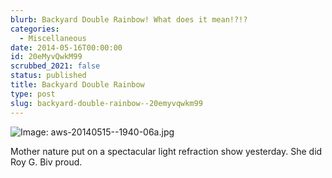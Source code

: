 ```yaml
---
blurb: Backyard Double Rainbow! What does it mean!?!?
categories:
  - Miscellaneous
date: 2014-05-16T00:00:00
id: 20eMyvQwkM99
scrubbed_2021: false
status: published
title: Backyard Double Rainbow
type: post
slug: backyard-double-rainbow--20emyvqwkm99
---
```


![Image: aws-20140515--1940-06a.jpg](/aws-20140515--1940-06a.jpg) 

Mother nature put on a spectacular light refraction show yesterday. She did Roy G. Biv proud.